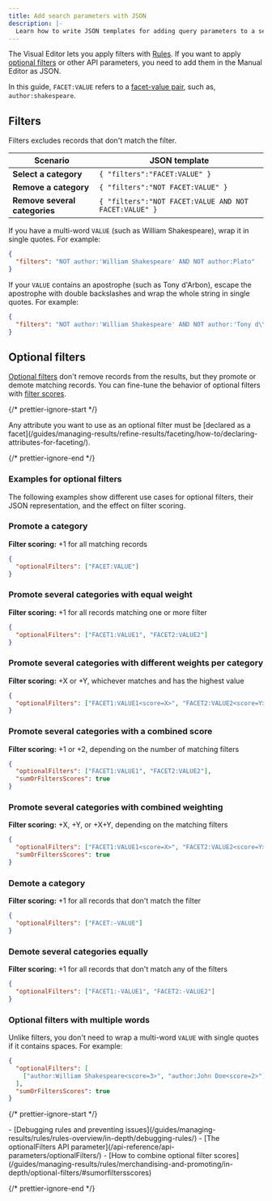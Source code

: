 ```yaml
---
title: Add search parameters with JSON
description: |-
  Learn how to write JSON templates for adding query parameters to a search when applying rules.
---
```


The Visual Editor lets you apply filters with [Rules](/guides/managing-results/rules/rules-overview/).
If you want to apply [optional filters](/guides/managing-results/rules/merchandising-and-promoting/how-to/how-to-promote-with-optional-filters/)
or other API parameters, you need to add them in the Manual Editor as JSON.

In this guide, `FACET:VALUE` refers to a [facet-value pair](/glossary/#facet-value-pair), such as, `author:shakespeare`.

## Filters

Filters excludes records that don't match the filter.

| Scenario                      | JSON template                                         |
| ----------------------------- | ----------------------------------------------------- |
| **Select a category**         | `{ "filters":"FACET:VALUE" }`                         |
| **Remove a category**         | `{ "filters":"NOT FACET:VALUE" }`                     |
| **Remove several categories** | `{ "filters":"NOT FACET:VALUE AND NOT FACET:VALUE" }` |

If you have a multi-word `VALUE` (such as William Shakespeare), wrap it in single quotes. For example:

```json json
{
  "filters": "NOT author:'William Shakespeare' AND NOT author:Plato"
}
```

If your `VALUE` contains an apostrophe (such as Tony d'Arbon), escape the apostrophe with double backslashes and wrap the whole string in single quotes. For example:

```json json
{
  "filters": "NOT author:'William Shakespeare' AND NOT author:'Tony d\\'Arbon'"
}
```

## Optional filters

[Optional filters](/guides/managing-results/rules/merchandising-and-promoting/how-to/how-to-promote-with-optional-filters/) don't remove records from the results,
but they promote or demote matching records.
You can fine-tune the behavior of optional filters with [filter scores](/guides/managing-results/refine-results/filtering/in-depth/filter-scoring/).

{/* prettier-ignore-start */}

<Note>
  Any attribute you want to use as an optional filter must be [declared as a facet](/guides/managing-results/refine-results/faceting/how-to/declaring-attributes-for-faceting/).
</Note>

{/* prettier-ignore-end */}

### Examples for optional filters

The following examples show different use cases for optional filters, their JSON representation, and the effect on filter scoring.

### Promote a category

**Filter scoring:** +1 for all matching records

```json json
{
  "optionalFilters": ["FACET:VALUE"]
}
```

### Promote several categories with equal weight

**Filter scoring:** +1 for all records matching one or more filter

```json json
{
  "optionalFilters": ["FACET1:VALUE1", "FACET2:VALUE2"]
}
```

### Promote several categories with different weights per category

**Filter scoring:** +X or +Y, whichever matches and has the highest value

```json json
{
  "optionalFilters": ["FACET1:VALUE1<score=X>", "FACET2:VALUE2<score=Y>"]
}
```

### Promote several categories with a combined score

**Filter scoring:** +1 or +2, depending on the number of matching filters

```json json
{
  "optionalFilters": ["FACET1:VALUE1", "FACET2:VALUE2"],
  "sumOrFiltersScores": true
}
```

### Promote several categories with combined weighting

**Filter scoring:** +X, +Y, or +X+Y, depending on the matching filters

```json json
{
  "optionalFilters": ["FACET1:VALUE1<score=X>", "FACET2:VALUE2<score=Y>"],
  "sumOrFiltersScores": true
}
```

### Demote a category

**Filter scoring:** +1 for all records that don't match the filter

```json json
{
  "optionalFilters": ["FACET:-VALUE"]
}
```

### Demote several categories equally

**Filter scoring:** +1 for all records that don't match any of the filters

```json json
{
  "optionalFilters": ["FACET1:-VALUE1", "FACET2:-VALUE2"]
}
```

### Optional filters with multiple words

Unlike filters, you don't need to wrap a multi-word `VALUE` with single quotes if it contains spaces.
For example:

```json json
{
  "optionalFilters": [
    ["author:William Shakespeare<score=3>", "author:John Doe<score=2>"]
  ],
  "sumOrFiltersScores": true
}
```

{/* prettier-ignore-start */}

<Info>
  - [Debugging rules and preventing issues](/guides/managing-results/rules/rules-overview/in-depth/debugging-rules/)
  - [The optionalFilters API parameter](/api-reference/api-parameters/optionalFilters/)
  - [How to combine optional filter scores](/guides/managing-results/rules/merchandising-and-promoting/in-depth/optional-filters/#sumorfiltersscores)
</Info>

{/* prettier-ignore-end */}

